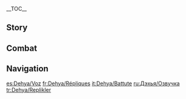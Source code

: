 {{CharacterTabs}}
{{LanguageTabs}}
__TOC__
==Story==
{{VO/Story
|character               = Dehya

<!-- Hello -->
|vo_01_01_title          = Hello
|vo_01_01_file           = VO_{language}{character} Hello.ogg
|vo_01_01_tx             = My name's Dehya. I'm the merc you hired. So what you got for me? A commission? A fight? Armed escort? Whatever it is &mdash; you know where to find me.

<!-- Chats -->
|vo_02_01_title          = Chat: Mercenaries
|vo_02_01_file           = VO_{language}{character} Chat - Mercenaries.ogg
|vo_02_01_tx             = We mercs have one simple rule: Whoever pays the most is your new boss.

|vo_02_02_title          = Chat: Desert
|vo_02_02_file           = VO_{language}{character} Chat - Desert.ogg
|vo_02_02_tx             = The desert's a tough adversary, but at least it doesn't hide anything. What you see is what you get, and whether you take on the challenge is entirely up to you.

|vo_02_03_title          = Chat: My People
|vo_02_03_file           = VO_{language}{character} Chat - My People.ogg
|vo_02_03_tx             = My people are used to the desert life... But still, I hope that one day, they'll be able to find an oasis of their own, and leave the sandstorms behind for a better life.


<!-- Weather -->
|vo_03_01_title          = When It Rains
|vo_03_01_file           = VO_{language}{character} When It Rains.ogg
|vo_03_01_tx             = According to some of the older [[Eremite]]s, it does actually rain in the desert on occasion. And when it does, it's always a lot heavier than this.

|vo_03_02_title          = When Thunder Strikes
|vo_03_02_file           = VO_{language}{character} When Thunder Strikes.ogg
|vo_03_02_tx             = Man, this thunder is loud. They won't hear us coming... or vice versa.

|vo_03_03_title          = When It Snows
|vo_03_03_file           = VO_{language}{character} When It Snows.ogg
|vo_03_03_tx             = *grimace* ...Are you kidding me? This is even colder than the nights in the desert...

|vo_03_04_title          = When the Sun Is Out
|vo_03_04_file           = VO_{language}{character} When the Sun Is Out.ogg
|vo_03_04_tx             = Ah, sun's out, guns out, hehe... Just sucks that I got so much work to do.

|vo_03_05_title          = When the Wind Is Blowing
|vo_03_05_file           = VO_{language}{character} When the Wind Is Blowing.ogg
|vo_03_05_tx             = Wind's picking up... Let's play it safe and pitch camp downwind of our target.

|vo_03_06_title          = In the Desert
|vo_03_06_file           = VO_{language}{character} In the Desert.ogg
|vo_03_06_tx             = Stay close, no going off on your own. The desert doesn't take prisoners.

<!-- Greetings -->
|vo_04_01_title          = Good Morning
|vo_04_01_file           = VO_{language}{character} Good Morning.ogg
|vo_04_01_tx             = Ready to roll? Good. Then let's pack up and move out.

|vo_04_02_title          = Good Afternoon
|vo_04_02_file           = VO_{language}{character} Good Afternoon.ogg
|vo_04_02_tx             = Where did the morning go... Alright, soon as I see a good spot, I'll set up the stove and cook us some lunch.

|vo_04_03_title          = Good Evening
|vo_04_03_file           = VO_{language}{character} Good Evening.ogg
|vo_04_03_tx             = You're still working at this hour? Ugh, and I thought we mercs had it tough.

|vo_04_04_title          = Good Night
|vo_04_04_file           = VO_{language}{character} Good Night.ogg
|vo_04_04_tx             = It's late. Go get some rest, I'll take the night watch.

<!-- About -->
|vo_05_01_title          = About {name}: The Eremites
|vo_05_01_file           = VO_{language}{character} About {character} - The Eremites.ogg
|vo_05_01_tx             = "The Eremites" is just a title &mdash; any mercenary in [[Sumeru]] can call themselves a member. Sadly, you get some mercs throwing the term around to take advantage of outlanders who don't know any better... Hmph. We've got those jerks to thank for the increasingly abysmal reputation we have these days.

|vo_05_02_title          = About {name}: Dad
|vo_05_02_quest          = Lionsblood
|vo_05_02_friendship     = 4
|vo_05_02_file           = VO_{language}{character} About {character} - Dad.ogg
|vo_05_02_tx             = ...[[Kusayla]] was his name. As a merc, he had a slapdash way of working and a whole lot of bravado. But he also saved me from the desert, and did whatever he could to pass on to me everything he had.<br>Without him, I wouldn't be who I am today.
|vo_05_02_mention        = Kusayla

<!-- About Us -->
|vo_06_01_title          = About Us: Great Deeds
|vo_06_01_quest          = Lionsblood
|vo_06_01_file           = VO_{language}{character} About Us - Great Deeds.ogg
|vo_06_01_tx             = Your recent feats have been doing the rounds, you know. In my brigade alone, a lot of people have been talking about the things you've achieved. I've even had several people ask me if I can introduce them to you.

|vo_06_02_title          = About Us: Comrades-in-Arms
|vo_06_02_quest          = Akasha Pulses, the Kalpa Flame Rises
|vo_06_02_friendship     = 6
|vo_06_02_file           = VO_{language}{character} About Us - Comrades-in-Arms.ogg
|vo_06_02_tx             = "Friends"? Hmm... I dunno, after everything we've been through, all the battles we've faced together? Somehow, "friends" just doesn't quite do it justice.<br>I think... yeah, "comrades-in-arms" sums it up best for me. The bond we share can only be forged in the heat of battle. It's one of the most unbreakable bonds there is.

<!-- Miscellany I -->
|vo_07_01_title          = About the [[Vision]]
|vo_07_01_quest          = Lionsblood
|vo_07_01_friendship     = 4
|vo_07_01_file           = VO_{language}{character} About the Vision.ogg
|vo_07_01_tx             = How's my life changed since getting my Vision? Huh... Well, obviously it gives me an extra edge in battle, but honestly, the biggest thing for me is that it's helped me bring a few more mercs into the Blazing Beasts...

|vo_07_02_title          = Something to Share
|vo_07_02_quest          = Lionsblood
|vo_07_02_file           = VO_{language}{character} Something to Share.ogg
|vo_07_02_tx             = You know [[Ajilenakh Nut]]s, right? I used to go crazy for them as a kid... but my dad was the worst at shelling them. He'd just hack 'em to pieces with his knife, leaving a bunch of inedible mush behind. In the end, he'd salvage what he could by scraping pieces of the flesh off the shell, then mixing it with some milk and calling it porridge.<br>...I do miss the taste of that porridge sometimes... and I miss that old nut-cracker, too.
|vo_07_02_mention        = Kusayla

|vo_07_03_title          = Interesting Things
|vo_07_03_file           = VO_{language}{character} Interesting Things.ogg
|vo_07_03_tx             = A lot of people see the [[Red Vulture]] as an omen of death and disaster, because it feeds on the carcasses of the dead. But the way it soars high above the desert... I've always seen it as a symbol of the tenacity of life.<br>I wonder what the [[Great Red Sand]] looks like from all the way up there.

<!-- About Teammates -->
|vo_08_01_title          = About [[Tighnari]]
|vo_08_01_friendship     = 4
|vo_08_01_file           = VO_{language}{character} About Tighnari.ogg
|vo_08_01_tx             = Hahaha, the one that got away... I came thiiis close to doing a job for that guy. A contact put us in touch &mdash; I was supposed to be his guide through the desert for some kind of investigation. But then it got canceled out of the blue, no idea why. Wait, actually... I think there was something about him not being good with the heat? I'm not sure, but it could have been that...
|vo_08_01_mention        = Tighnari

|vo_08_02_title          = About [[Lesser Lord Kusanali]]
|vo_08_02_quest          = Akasha Pulses, the Kalpa Flame Rises
|vo_08_02_friendship     = 4
|vo_08_02_file           = VO_{language}{character} About Lesser Lord Kusanali.ogg
|vo_08_02_tx             = Hmph... You know, I always thought the [[Akademiya]]'s worst were just a bunch of greedy dogs, each fighting for their slice of the pie... Nope. Turns out they were a vicious pack of wolves who betrayed the whole nation. If you want my opinion... Lesser Lord Kusanali was too good to them. Those animals didn't deserve her mercy &mdash; she should've broken every single bone in their bodies! Instead, they got a nice little vacation in the rainforest... To say they got off lightly is just putting it mildly.
|vo_08_02_mention        = Lesser Lord Kusanali

|vo_08_03_title          = About [[Candace]]
|vo_08_03_quest          = Akasha Pulses, the Kalpa Flame Rises
|vo_08_03_friendship     = 4
|vo_08_03_file           = VO_{language}{character} About Candace.ogg
|vo_08_03_tx             = Ah, Candace... I love her to bits, but she can be as stubborn as a [[Sumpter Beast]] sometimes. I keep telling her she oughtta cut herself some slack, take some time off, maybe go take a walk around [[Sumeru City]], buy herself some nice new clothes or jewelry... but she always says the same old thing: She can't bear to leave the village unprotected. I dunno how many times she's turned me down now. Ugh, if I really can't persuade her, I guess I'll just have to watch the village for her sometime, and get one of my Eremite girls to take her shopping...
|vo_08_03_mention        = Candace

|vo_08_04_title          = About [[Alhaitham]]
|vo_08_04_quest          = Akasha Pulses, the Kalpa Flame Rises
|vo_08_04_friendship     = 4
|vo_08_04_file           = VO_{language}{character} About Alhaitham.ogg
|vo_08_04_tx             = He offered me a position in the Akademiya once. I declined &mdash; working in a place like that would bore me to death. He, on the other hand, is exactly the kind of person I can imagine working there... always talking in long, convoluted sentences, and in that snooty tone... Tsk.
|vo_08_04_mention        = Alhaitham

|vo_08_05_title          = About [[Cyno]]
|vo_08_05_friendship     = 4
|vo_08_05_file           = VO_{language}{character} About Cyno.ogg
|vo_08_05_tx             = The General Mahamatra? Doesn't suffer fools gladly, and certainly doesn't beat around the bush. Having seen the way he works, he gets a thumbs up from me.
|vo_08_05_mention        = Cyno

|vo_08_06_title          = About [[Nilou]]
|vo_08_06_quest          = Akasha Pulses, the Kalpa Flame Rises
|vo_08_06_friendship     = 4
|vo_08_06_file           = VO_{language}{character} About Nilou.ogg
|vo_08_06_tx             = Now that the whole saga with the Akademiya's over, I guess she can finally dance as much as she wants. She offered me some of her face powder last time I saw her, but I didn't have the time to go fetch it. So I told her to give it to [[Candace]] instead. Hmm... I wonder how she's liking it? I need to go check sometime...
|vo_08_06_mention        = Nilou, Candace

|vo_08_07_title          = About [[Dori]]
|vo_08_07_friendship     = 4
|vo_08_07_file           = VO_{language}{character} About Dori.ogg
|vo_08_07_tx             = Ah, the famous merchant. I've heard that her prices aren't cheap, but is it true that she can get a hold of anything you want? Hahaha, then I should start talking to her, 'cause uh... some of the supplies we mercs need are impossible to get anywhere else on the market, no matter what you're willing to pay.
|vo_08_07_mention        = Dori

|vo_08_08_title          = About [[Layla]]
|vo_08_08_friendship     = 4
|vo_08_08_file           = VO_{language}{character} About Layla.ogg
|vo_08_08_tx             = Ahh, the sleepy girl, yeah, I think I remember her. I ran into her once at an oasis on the outskirts of the desert. She was out with some group from the Akademiya doing astronomical observations, or something. I wasn't really paying attention. ...Huh? Candace... what now? Emissary from the stars? The heck is that all about? Almost sounds like she didn't wake up before getting out of bed.
|vo_08_08_mention        = Layla, Candace

|vo_08_09_title          = About [[Sethos]]
|vo_08_09_friendship     = 4
|vo_08_09_file           = VO_{language}{character} About Sethos.ogg
|vo_08_09_tx             = Oh yeah, I only found out about him being from the [[Temple of Silence]] recently, too. Ahh, sorry, no &mdash; I'm no expert in mysterious organizations like that. Seen him a few times in the desert though. He's very down-to-earth. Once when my guys got into some trouble in the desert, he was kind enough to share his drinking water with them. Nice guy.
|vo_08_09_mention        = Sethos

<!-- More About -->
|vo_09_01_title          = More About {name}: I
|vo_09_01_file           = VO_{language}{character} More About {character} - 01.ogg
|vo_09_01_tx             = I've lived around Eremites my whole life. As a little girl, I had a wooden sword for a toy. Everyone I knew growing up was either a merc or on their way to becoming one, and even the bowls we ate our meals from were carved by mercenary blades... After an upbringing like that, it'd be more surprising if I didn't become a merc when I grew up, right?

|vo_09_02_title          = More About {name}: II
|vo_09_02_friendship     = 3
|vo_09_02_file           = VO_{language}{character} More About {character} - 02.ogg
|vo_09_02_tx             = Where do I feel like I belong? No idea. I've never thought about that sort of thing before. If I had to pick... I've lived most of my life in the desert, so I guess that makes me a desert-dweller.

|vo_09_03_title          = More About {name}: III
|vo_09_03_friendship     = 4
|vo_09_03_file           = VO_{language}{character} More About {character} - 03.ogg
|vo_09_03_tx             = Being a merc is tough. The work itself is one thing, but the worst part is trying to get your client to pay you after you finish the job. The Akademiya's top of my list &mdash; they're pretty straightforward. The [[Adventurers' Guild]] isn't too bad either. But trading merchants can be a total nightmare. They're always telling me that their funds are tied up, so cash is tight, yadda yadda. "Just a few more days," they say.<br>If cash is so tight, how'd you pay for that big pile of goods on your cart, hmm? Tsk.

|vo_09_04_title          = More About {name}: IV
|vo_09_04_quest          = Akasha Pulses, the Kalpa Flame Rises
|vo_09_04_friendship     = 5
|vo_09_04_file           = VO_{language}{character} More About {character} - 04.ogg
|vo_09_04_tx             = The Akademiya have taken a kinder view of us since everything that went down. I heard that they even released a ton of new regulations to support the desert folk. Hmph, it'd take me till the end of time to read and understand all that documentation... I just hope from now on, the [[Wall of Samiel]] will only mark the place where sandstorms end, rather than my folks' hopes and dreams.

|vo_09_05_title          = More About {name}: V
|vo_09_05_friendship     = 6
|vo_09_05_file           = VO_{language}{character} More About {character} - 05.ogg
|vo_09_05_tx             = Most mercs are looking to make their fortune and leave their mark. They take on the hardest jobs they can find, hoping to earn as much [[Mora]] and prestige as possible. Some are lucky enough to survive and become legends, while others disappear into the desert before anyone's learned their name.<br>I don't have any grand aspirations though. I just want to keep the people I care about safe, so they can live their lives in peace. Of course, I won't complain if I can make some extra Mora along the way, haha.

<!-- Miscellany II -->
|vo_10_01_title          = {name}'s Hobbies
|vo_10_01_file           = VO_{language}{character} Hobbies.ogg
|vo_10_01_tx             = I looove my make-up box. Sometimes I take it out and re-organize it when I have the time. I keep all my powders and brushes in here &mdash; paid top Mora for all of it. Just look at this texture! Isn't it just perfectly smooth? And even if you sweat or get caught in the rain, it doesn't run. Hehehe, you get what you pay for.

|vo_10_02_title          = {name}'s Troubles
|vo_10_02_quest          = Lionsblood
|vo_10_02_file           = VO_{language}{character} Troubles.ogg
|vo_10_02_tx             = Some clients are behind on their payments again, and a few of the guys got themselves into trouble during their last job... *sigh* I'm not the boss, but somehow everything ends up being my problem...

|vo_10_03_title          = Favorite Food
|vo_10_03_file           = VO_{language}{character} Favorite Food.ogg
|vo_10_03_tx             = [[Candied Ajilenakh Nut]]s, no contest. Easy to take on the road, and of course delicious.

|vo_10_04_title          = Least Favorite Food
|vo_10_04_file           = VO_{language}{character} Least Favorite Food.ogg
|vo_10_04_tx             = Anything bitter. Nope. Keep it away from me. Can't stand it.

<!-- Receiving a Gift -->
|vo_11_01_title          = Receiving a Gift: I
|vo_11_01_file           = VO_{language}{character} Receiving a Gift - 01.ogg
|vo_11_01_tx             = This tastes amazing! I'd better not have any more, or I'll never be able to go back to my usual rations.
|vo_11_02_title          = Receiving a Gift: II
|vo_11_02_file           = VO_{language}{character} Receiving a Gift - 02.ogg
|vo_11_02_tx             = Mmm, not bad... compared to rations, anyway.
|vo_11_03_title          = Receiving a Gift: III
|vo_11_03_file           = VO_{language}{character} Receiving a Gift - 03.ogg
|vo_11_03_tx             = You know, if nothing else, it's uh... filling, and if it fills you up &mdash; it's good grub! Hahaha...

<!-- Birthday -->
|vo_12_01_title          = Birthday
|vo_12_01_file           = VO_{language}{character} Birthday.ogg
|vo_12_01_tx             = Happy Birthday! Reach into your pocket, your present's already in there. How'd I do it? Hehe, just a little trick of the trade. Anyway, more importantly, I've booked us a real feast at [[Lambad's Tavern]], so let's get ourselves over there! ...Huh? Oh, don't worry, I didn't invite any of the other mercs. Nah, that rowdy bunch is always getting into arguments &mdash; not the kind of people you'd want at a birthday celebration. It'll just be me and you, like it should be... Ahem, c'mon, c'mon, let's go.

<!-- Feelings About Ascension -->
|vo_13_01_title          = Feelings About Ascension: Intro
|vo_13_01_ascension      = 1
|vo_13_01_file           = VO_{language}{character} Feelings About Ascension - 01.ogg
|vo_13_01_tx             = Huh? How about that... I really did get stronger.

|vo_13_02_title          = Feelings About Ascension: Building Up
|vo_13_02_ascension      = 2
|vo_13_02_file           = VO_{language}{character} Feelings About Ascension - 02.ogg
|vo_13_02_tx             = Hey, this feels good. I think I'll be able to hit quite a bit harder with my sword now.

|vo_13_03_title          = Feelings About Ascension: Climax
|vo_13_03_ascension      = 4
|vo_13_03_file           = VO_{language}{character} Feelings About Ascension - 03.ogg
|vo_13_03_tx             = So much power... I have to go test this out. You down to spar with me or what?

|vo_13_04_title          = Feelings About Ascension: Conclusion
|vo_13_04_ascension      = 6
|vo_13_04_file           = VO_{language}{character} Feelings About Ascension - 04.ogg
|vo_13_04_tx             = I never once imagined I could get to this level... All credit goes to you. What next? Do you have a job for me? Whatever it is, just say the word and I'll be there.
}}
==Combat==
{{Combat VO
|character           = Dehya

<!-- Elemental Skill -->
|skill_1_tx          = Let's get it on!
|skill_2_tx          = Buckle up!
|skill_3_tx          = Look alive!
|skill_4_file        = Elemental Skill 1 04,Elemental Skill 1 05,Elemental Skill 1 06

<!-- Elemental Burst -->
|burst_1_tx          = Gloves off!
|burst_2_tx          = You're dead meat!
|burst_3_tx          = You asked for it!

<!-- Sprint Start -->
|sprint-s_1_file     = Sprint Start 01,Sprint Start 02,Sprint Start 03

<!-- Sprint End
|sprint-e_1_file     = Sprint End 01,Sprint End 02,Sprint End 03
-->
<!-- Deploying Wind Glider -->
|glider_1_file       = Deploying Wind Glider 01,Deploying Wind Glider 02,Deploying Wind Glider 03

<!-- Opening Treasure Chest -->
|chest_1_tx          = Well, how about that...
|chest_2_tx          = I call dibs! Hahaha.
|chest_3_tx          = I could make a tidy sum selling some of this...

<!-- Low HP -->
|low-hp_1_file       = Low HP 01
|low-hp_1_tx         = Urgh... We've got ourselves a tough cookie!
|low-hp_2_tx         = Alright, playtime's over!
|low-hp_3_tx         = Just great... Ugh!

<!-- Ally Low HP -->
|ally-low-hp_1_tx    = Pull yourself together!
|ally-low-hp_2_tx    = Get out before I drag you out!

<!-- Fallen -->
|fallen_1_file       = Fallen 01
|fallen_1_tx         = They got me good...
|fallen_2_tx         = I done messed up...
|fallen_3_tx         = Merc down...

<!-- Light Hit Taken -->
|hit-l_1_file        = Light Hit Taken 01
|hit-l_1_tx          = Your mommy teach you that?
|hit-l_2_file        = Light Hit Taken 02,Light Hit Taken 03,Light Hit Taken 04,Light Hit Taken 05,Light Hit Taken 06

<!-- Heavy Hit Taken -->
|hit-h_1_file        = Heavy Hit Taken 01
|hit-h_1_tx          = You ain't messing around...
|hit-h_2_file        = Heavy Hit Taken 02,Heavy Hit Taken 03,Heavy Hit Taken 04,Heavy Hit Taken 05,Heavy Hit Taken 06

<!-- Joining Party-->
|join_1_file         = Joining Party 01
|join_1_tx           = I gotcha, Boss.
|join_2_tx           = Got a job for me?
|join_3_tx           = Time to get down to business.

<!-- Character Idles -->
|idle_1_file         = Standby 01
|idle_1_actual_tx    = 
|idle_2_actual_tx    = 

<!-- Light Attack -->
|atk-l_1_file        = Light Attack 01,Light Attack 02,Light Attack 03,Light Attack 04,Light Attack 05,Light Attack 06,Light Attack 07

<!-- Mid Attack -->
|atk-m_1_file        = Mid Attack 01,Mid Attack 02,Mid Attack 03

<!-- Heavy Attack -->
|atk-h_1_file        = Heavy Attack 01,Heavy Attack 02,Heavy Attack 03

<!-- Climbing -->
|climb_1_file        = Climbing 01,Climbing 02,Climbing 03

<!-- Climbing Breath -->
|climb-b_1_file      = Climbing Breath 01,Climbing Breath 02,Climbing Breath 03

<!-- Jumping -->
|jump_1_file         = Jumping 01,Jumping 02,Jumping 03,Jumping 04,Jumping 05
}}

==Navigation==
{{Character Navbox|VO}}

[[es:Dehya/Voz]]
[[fr:Dehya/Répliques]]
[[it:Dehya/Battute]]
[[ru:Дэхья/Озвучка]]
[[tr:Dehya/Replikler]]